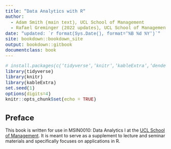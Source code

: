 ```yaml
--- 
title: "Data Analytics with R"
author: 
  - Adam Smith (main text), UCL School of Management 
  - Rafael Greminger (2022 updates), UCL School of Management
date: "updated: `r format(Sys.Date(), format='%B %d %Y')`"
site: bookdown::bookdown_site
output: bookdown::gitbook
documentclass: book
---
```


<style type="text/css">
h1 { /* Header 1 */
  font-size: 24px;
}
h2 { /* Header 2 */
  font-size: 20px;
}
title {
  font-size: 30px;
  line-height: 1.5;
}
author {
  font-size: 22px;
  line-height: 0.75;
}
code{
  font-size: 14px;
  font-family: courier;
}
blockquote{
  font-size: 12px;
  line-height:1.75;
}
details:hover { cursor: pointer }
</style>

```r
# install.packages(c('tidyverse','knitr','kableExtra','dendextend'))
library(tidyverse)
library(knitr)
library(kableExtra)
set.seed(1)
options(digits=4)
knitr::opts_chunk$set(echo = TRUE)
```

# Preface {-}

This book is written for use in MSIN0010: Data Analytics I at the [UCL School of Management](https://www.mgmt.ucl.ac.uk). It is meant to serve as a supplement to lecture and seminar materials and specifically focuses on applications in R.